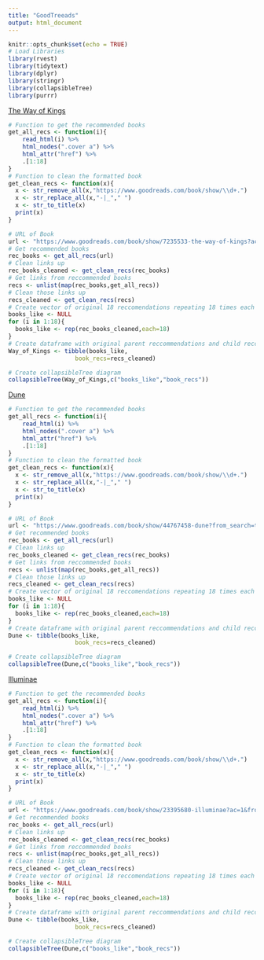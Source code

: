 ```yaml
---
title: "GoodTreeads"
output: html_document
---
```


```r
knitr::opts_chunk$set(echo = TRUE)
# Load Libraries
library(rvest)
library(tidytext)
library(dplyr)
library(stringr)
library(collapsibleTree)
library(purrr)
```

[The Way of Kings](https://www.goodreads.com/book/show/7235533-the-way-of-kings?ac=1&from_search=true&qid=RRcOzq8Nd7&rank=1)
```r
# Function to get the recommended books
get_all_recs <- function(i){
    read_html(i) %>% 
    html_nodes(".cover a") %>% 
    html_attr("href") %>% 
    .[1:18] 
}
# Function to clean the formatted book
get_clean_recs <- function(x){
  x <- str_remove_all(x,"https://www.goodreads.com/book/show/\\d+.")
  x <- str_replace_all(x,"-|_"," ")
  x <- str_to_title(x)
  print(x)
}
```
```r
# URL of Book
url <- "https://www.goodreads.com/book/show/7235533-the-way-of-kings?ac=1&from_search=true&qid=RRcOzq8Nd7&rank=1"
# Get recommended books
rec_books <- get_all_recs(url)
# Clean links up
rec_books_cleaned <- get_clean_recs(rec_books)
# Get links from reccommended books
recs <- unlist(map(rec_books,get_all_recs))
# Clean those links up
recs_cleaned <- get_clean_recs(recs)
# Create vector of original 18 reccomendations repeating 18 times each
books_like <- NULL
for (i in 1:18){
  books_like <- rep(rec_books_cleaned,each=18)
}
# Create dataframe with original parent reccommendations and child reccommendations
Way_of_Kings <- tibble(books_like,
                   book_recs=recs_cleaned)
```

```r
# Create collapsibleTree diagram
collapsibleTree(Way_of_Kings,c("books_like","book_recs"))
```

[Dune](https://www.goodreads.com/book/show/44767458-dune?from_search=true&from_srp=true&qid=oeA0uhsKyA&rank=1)
```r
# Function to get the recommended books
get_all_recs <- function(i){
    read_html(i) %>% 
    html_nodes(".cover a") %>% 
    html_attr("href") %>% 
    .[1:18] 
}
# Function to clean the formatted book
get_clean_recs <- function(x){
  x <- str_remove_all(x,"https://www.goodreads.com/book/show/\\d+.")
  x <- str_replace_all(x,"-|_"," ")
  x <- str_to_title(x)
  print(x)
}
```


```r
# URL of Book
url <- "https://www.goodreads.com/book/show/44767458-dune?from_search=true&from_srp=true&qid=oeA0uhsKyA&rank=1"
# Get recommended books
rec_books <- get_all_recs(url)
# Clean links up
rec_books_cleaned <- get_clean_recs(rec_books)
# Get links from reccommended books
recs <- unlist(map(rec_books,get_all_recs))
# Clean those links up
recs_cleaned <- get_clean_recs(recs)
# Create vector of original 18 reccomendations repeating 18 times each
books_like <- NULL
for (i in 1:18){
  books_like <- rep(rec_books_cleaned,each=18)
}
# Create dataframe with original parent reccommendations and child reccommendations
Dune <- tibble(books_like,
                   book_recs=recs_cleaned)
```

```r
# Create collapsibleTree diagram
collapsibleTree(Dune,c("books_like","book_recs"))
```

[Illuminae](https://www.goodreads.com/book/show/23395680-illuminae?ac=1&from_search=true&qid=Snhznx0D1y&rank=2)
```r
# Function to get the recommended books
get_all_recs <- function(i){
    read_html(i) %>% 
    html_nodes(".cover a") %>% 
    html_attr("href") %>% 
    .[1:18] 
}
# Function to clean the formatted book
get_clean_recs <- function(x){
  x <- str_remove_all(x,"https://www.goodreads.com/book/show/\\d+.")
  x <- str_replace_all(x,"-|_"," ")
  x <- str_to_title(x)
  print(x)
}
```

```r
# URL of Book
url <- "https://www.goodreads.com/book/show/23395680-illuminae?ac=1&from_search=true&qid=Snhznx0D1y&rank=2"
# Get recommended books
rec_books <- get_all_recs(url)
# Clean links up
rec_books_cleaned <- get_clean_recs(rec_books)
# Get links from reccommended books
recs <- unlist(map(rec_books,get_all_recs))
# Clean those links up
recs_cleaned <- get_clean_recs(recs)
# Create vector of original 18 reccomendations repeating 18 times each
books_like <- NULL
for (i in 1:18){
  books_like <- rep(rec_books_cleaned,each=18)
}
# Create dataframe with original parent reccommendations and child reccommendations
Dune <- tibble(books_like,
                   book_recs=recs_cleaned)
```

```r
# Create collapsibleTree diagram
collapsibleTree(Dune,c("books_like","book_recs"))
```


















